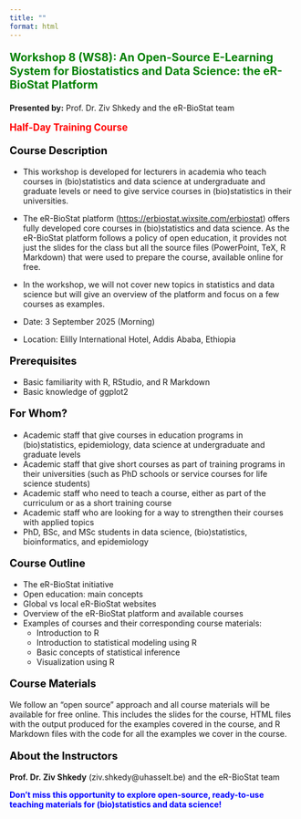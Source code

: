 ```yaml
---
title: ""
format: html
---
```


<p style="color: green; font-size: 1.4em; font-weight: bold;">
Workshop 8 (WS8): An Open-Source E-Learning System for Biostatistics and Data Science: the eR-BioStat Platform
</p>

<p><strong>Presented by:</strong> Prof. Dr. Ziv Shkedy and the eR-BioStat team</p>

<p style="color: red; font-size: 1.2em; font-weight: bold;">
Half-Day Training Course
</p>

<p style="color: black; font-size: 1.3em; font-weight: bold;">
Course Description
</p>

- This workshop is developed for lecturers in academia who teach courses in (bio)statistics and data science at undergraduate and graduate levels or need to give service courses in (bio)statistics in their universities.  

- The eR-BioStat platform (<a href="https://erbiostat.wixsite.com/erbiostat">https://erbiostat.wixsite.com/erbiostat</a>) offers fully developed core courses in (bio)statistics and data science. As the eR-BioStat platform follows a policy of open education, it provides not just the slides for the class but all the source files (PowerPoint, TeX, R Markdown) that were used to prepare the course, available online for free.  

- In the workshop, we will not cover new topics in statistics and data science but will give an overview of the platform and focus on a few courses as examples.  

- Date: 3 September 2025 (Morning)  
- Location: Elilly International Hotel, Addis Ababa, Ethiopia  

<p style="color: black; font-size: 1.3em; font-weight: bold;">
Prerequisites
</p>

- Basic familiarity with R, RStudio, and R Markdown  
- Basic knowledge of ggplot2  

<p style="color: black; font-size: 1.3em; font-weight: bold;">
For Whom?
</p>

- Academic staff that give courses in education programs in (bio)statistics, epidemiology, data science at undergraduate and graduate levels  
- Academic staff that give short courses as part of training programs in their universities (such as PhD schools or service courses for life science students)  
- Academic staff who need to teach a course, either as part of the curriculum or as a short training course  
- Academic staff who are looking for a way to strengthen their courses with applied topics  
- PhD, BSc, and MSc students in data science, (bio)statistics, bioinformatics, and epidemiology  

<p style="color: black; font-size: 1.3em; font-weight: bold;">
Course Outline
</p>

- The eR-BioStat initiative  
- Open education: main concepts  
- Global vs local eR-BioStat websites  
- Overview of the eR-BioStat platform and available courses  
- Examples of courses and their corresponding course materials:  
  - Introduction to R  
  - Introduction to statistical modeling using R  
  - Basic concepts of statistical inference  
  - Visualization using R  

<p style="color: black; font-size: 1.3em; font-weight: bold;">
Course Materials
</p>

We follow an “open source” approach and all course materials will be available for free online. This includes the slides for the course, HTML files with the output produced for the examples covered in the course, and R Markdown files with the code for all the examples we cover in the course.

<p style="color: black; font-size: 1.3em; font-weight: bold;">
About the Instructors
</p>

<strong>Prof. Dr. Ziv Shkedy</strong> (ziv.shkedy@uhasselt.be) and the eR-BioStat team

<p style="color: blue; font-size: 1.0em; font-weight: bold;">
Don't miss this opportunity to explore open-source, ready-to-use teaching materials for (bio)statistics and data science!
</p>

